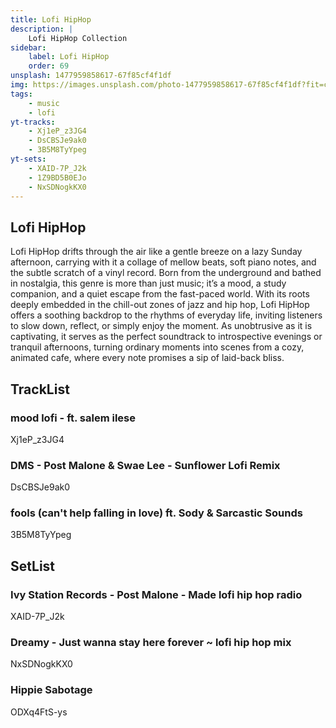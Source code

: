 ```yaml
---
title: Lofi HipHop
description: |
    Lofi HipHop Collection
sidebar:
    label: Lofi HipHop
    order: 69
unsplash: 1477959858617-67f85cf4f1df
img: https://images.unsplash.com/photo-1477959858617-67f85cf4f1df?fit=crop&w=1400&h=700&q=75
tags:
    - music
    - lofi
yt-tracks:
    - Xj1eP_z3JG4
    - DsCBSJe9ak0
    - 3B5M8TyYpeg
yt-sets:
    - XAID-7P_J2k
    - 1Z9BD5B0EJo
    - NxSDNogkKX0
---
```


## Lofi HipHop

Lofi HipHop drifts through the air like a gentle breeze on a lazy Sunday afternoon, carrying with it a collage of mellow beats, soft piano notes, and the subtle scratch of a vinyl record.
Born from the underground and bathed in nostalgia, this genre is more than just music; it’s a mood, a study companion, and a quiet escape from the fast-paced world.
With its roots deeply embedded in the chill-out zones of jazz and hip hop, Lofi HipHop offers a soothing backdrop to the rhythms of everyday life, inviting listeners to slow down, reflect, or simply enjoy the moment.
As unobtrusive as it is captivating, it serves as the perfect soundtrack to introspective evenings or tranquil afternoons, turning ordinary moments into scenes from a cozy, animated cafe, where every note promises a sip of laid-back bliss.

## TrackList

### mood lofi - ft. salem ilese

Xj1eP_z3JG4

### DMS - Post Malone & Swae Lee - Sunflower Lofi Remix

DsCBSJe9ak0

### fools (can't help falling in love) ft. Sody & Sarcastic Sounds

3B5M8TyYpeg

## SetList

### Ivy Station Records - Post Malone - Made lofi hip hop radio

XAID-7P_J2k

### Dreamy - Just wanna stay here forever ~ lofi hip hop mix

NxSDNogkKX0

### Hippie Sabotage

ODXq4FtS-ys

